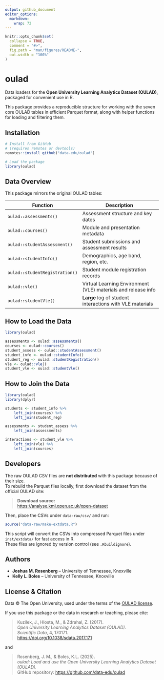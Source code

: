 ```yaml
---
output: github_document
editor_options: 
  markdown: 
    wrap: 72
---
```


<!-- README.md is generated from README.Rmd. Please edit that file -->

```r
knitr::opts_chunk$set(
  collapse = TRUE,
  comment = "#>",
  fig.path = "man/figures/README-",
  out.width = "100%"
)
```

# oulad

Data loaders for the **Open University Learning Analytics Dataset
(OULAD)**, packaged for convenient use in R.

This package provides a reproducible structure for working with the
seven core OULAD tables in efficient Parquet format, along with helper
functions for loading and filtering them.

## Installation

``` r
# Install from GitHub
# (requires remotes or devtools)
remotes::install_github("data-edu/oulad")

# Load the package
library(oulad)
```

## Data Overview

This package mirrors the original OULAD tables:

| Function                        | Description                                                   |
|-----------------------|-----------------------------|
| `oulad::assessments()`         | Assessment structure and key dates                            |
| `oulad::courses()`             | Module and presentation metadata                              |
| `oulad::studentAssessment()`   | Student submissions and assessment results                    |
| `oulad::studentInfo()`         | Demographics, age band, region, etc.                          |
| `oulad::studentRegistration()` | Student module registration records                           |
| `oulad::vle()`                 | Virtual Learning Environment (VLE) materials and release info |
| `oulad::studentVle()`          | **Large** log of student interactions with VLE materials      |

## How to Load the Data

```r
library(oulad)

assessments <- oulad::assessments()
courses <- oulad::courses()
student_assess <- oulad::studentAssessment()
student_info <- oulad::studentInfo()
student_reg <- oulad::studentRegistration()
vle <- oulad::vle()
student_vle <- oulad::studentVle()
```

## How to Join the Data

``` r
library(oulad) 
library(dplyr)

students <- student_info %>% 
    left_join(courses) %>% 
    left_join(student_reg)

assessments <- student_assess %>% 
    left_join(assessments)

interactions <- student_vle %>%
    left_join(vle) %>%
    left_join(courses)
```

## Developers

The raw OULAD CSV files are **not distributed** with this package
because of their size.\
To rebuild the Parquet files locally, first download the dataset from
the official OULAD site:

> **Download source:**\
> <https://analyse.kmi.open.ac.uk/open-dataset>

Then, place the CSVs under `data-raw/csv/` and run:

``` r
source("data-raw/make-extdata.R")
```

This script will convert the CSVs into compressed Parquet files under
`inst/extdata/` for fast access in R.\
These files are ignored by version control (see `.Rbuildignore`).

## Authors

-   **Joshua M. Rosenberg** – University of Tennessee, Knoxville\
-   **Kelly L. Boles** – University of Tennessee, Knoxville

## License & Citation

Data © The Open University, used under the terms of the [OULAD
license](https://analyse.kmi.open.ac.uk/open-dataset).

If you use this package or the data in research or teaching, please
cite:

> Kuzilek, J., Hlosta, M., & Zdrahal, Z. (2017).\
> *Open University Learning Analytics Dataset (OULAD).*\
> *Scientific Data*, 4, 170171.\
> <https://doi.org/10.1038/sdata.2017.171>

and

> Rosenberg, J. M., & Boles, K.L. (2025).\
> *oulad: Load and use the Open University Learning Analytics Dataset
> (OULAD).*\
> GitHub repository: <https://github.com/data-edu/oulad>

